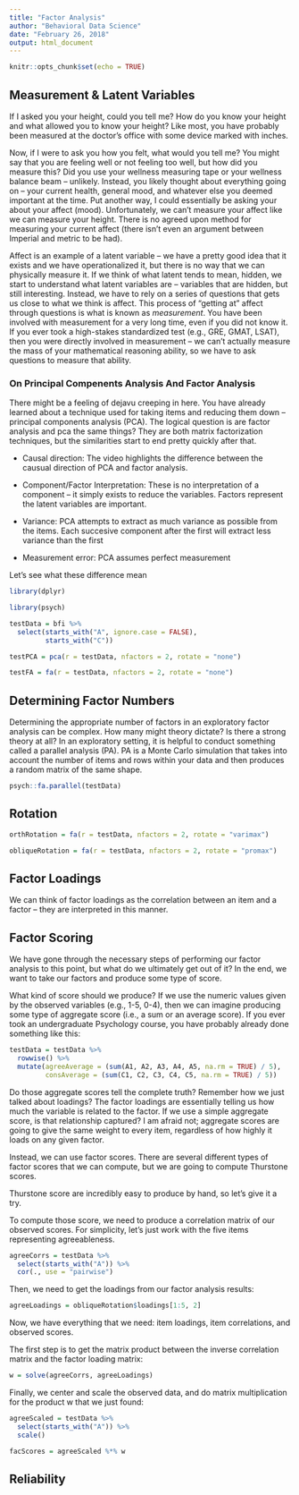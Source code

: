 ```yaml
---
title: "Factor Analysis"
author: "Behavioral Data Science"
date: "February 26, 2018"
output: html_document
---
```


```r
knitr::opts_chunk$set(echo = TRUE)
```

## Measurement & Latent Variables

If I asked you your height, could you tell me? How do you know your height and what allowed you to know your height? Like most, you have probably been measured at the doctor's office with some device marked with inches.

Now, if I were to ask you how you felt, what would you tell me? You might say that you are feeling well or not feeling too well, but how did you measure this? Did you use your wellness measuring tape or your wellness balance beam -- unlikely. Instead, you likely thought about everything going on -- your current health, general mood, and whatever else you deemed important at the time. Put another way, I could essentially be asking your about your affect (mood). Unfortunately, we can't measure your affect like we can measure your height. There is no agreed upon method for measuring your current affect (there isn't even an argument between Imperial and metric to be had).

Affect is an example of a latent variable -- we have a pretty good idea that it exists and we have operationalized it, but there is no way that we can physically measure it. If we think of what latent tends to mean, hidden, we start to understand what latent variables are -- variables that are hidden, but still interesting. Instead, we have to rely on a series of questions that gets us close to what we think is affect. This process of "getting at" affect through questions is what is known as *measurement*. You have been involved with measurement for a very long time, even if you did not know it. If you ever took a high-stakes standardized test (e.g., GRE, GMAT, LSAT), then you were directly involved in measurement -- we can't actually measure the mass of your mathematical reasoning ability, so we have to ask questions to measure that ability.


### On Principal Compenents Analysis And Factor Analysis

There might be a feeling of dejavu creeping in here. You have already learned about a technique used for taking items and reducing them down -- principal components analysis (PCA). The logical question is are factor analysis and pca the same things? They are both matrix factorization techniques, but the similarities start to end pretty quickly after that.

  - Causal direction: The video highlights the difference between the causual direction of PCA and factor analysis.
  
  - Component/Factor Interpretation: These is no interpretation of a component -- it simply exists to reduce the variables. Factors represent the latent variables are important.
  
  - Variance: PCA attempts to extract as much variance as possible from the items. Each succesive component after the first will extract less variance than the first
  
  - Measurement error: PCA assumes perfect measurement

Let's see what these difference mean

```r
library(dplyr)

library(psych)

testData = bfi %>% 
  select(starts_with("A", ignore.case = FALSE), 
         starts_with("C"))

testPCA = pca(r = testData, nfactors = 2, rotate = "none")

testFA = fa(r = testData, nfactors = 2, rotate = "none")

```


## Determining Factor Numbers

Determining the appropriate number of factors in an exploratory factor analysis can be complex. How many might theory dictate? Is there a strong theory at all? In an exploratory setting, it is helpful to conduct something called a parallel analysis (PA). PA is a Monte Carlo simulation that takes into account the number of items and rows within your data and then produces a random matrix of the same shape.

```r

psych::fa.parallel(testData)
```


## Rotation

```r
orthRotation = fa(r = testData, nfactors = 2, rotate = "varimax")

obliqueRotation = fa(r = testData, nfactors = 2, rotate = "promax")
```


## Factor Loadings

We can think of factor loadings as the correlation between an item and a factor -- they are interpreted in this manner.


## Factor Scoring

We have gone through the necessary steps of performing our factor analysis to this point, but what do we ultimately get out of it? In the end, we want to take our factors and produce some type of score.

What kind of score should we produce? If we use the numeric values given by the observed variables (e.g., 1-5, 0-4), then we can imagine producing some type of aggregate score (i.e., a sum or an average score). If you ever took an undergraduate Psychology course, you have probably already done something like this:

```r
testData = testData %>% 
  rowwise() %>% 
  mutate(agreeAverage = (sum(A1, A2, A3, A4, A5, na.rm = TRUE) / 5), 
         consAverage = (sum(C1, C2, C3, C4, C5, na.rm = TRUE) / 5))
```


Do those aggregate scores tell the complete truth? Remember how we just talked about loadings? The factor loadings are essentially telling us how much the variable is related to the factor. If we use a simple aggregate score, is that relationship captured? I am afraid not; aggregate scores are going to give the same weight to every item, regardless of how highly it loads on any given factor.

Instead, we can use factor scores. There are several different types of factor scores that we can compute, but we are going to compute Thurstone scores. 

Thurstone score are incredibly easy to produce by hand, so let's give it a try.

To compute those score, we need to produce a correlation matrix of our observed scores. For simplicity, let's just work with the five items representing agreeableness.

```r
agreeCorrs = testData %>% 
  select(starts_with("A")) %>% 
  cor(., use = "pairwise")
```


Then, we need to get the loadings from our factor analysis results:

```r
agreeLoadings = obliqueRotation$loadings[1:5, 2]
```

Now, we have everything that we need: item loadings, item correlations, and observed scores.

The first step is to get the matrix product between the inverse correlation matrix and the factor loading matrix:

```r
w = solve(agreeCorrs, agreeLoadings)
```


Finally, we center and scale the observed data, and do matrix multiplication for the product w that we just found:

```r
agreeScaled = testData %>% 
  select(starts_with("A")) %>% 
  scale()

facScores = agreeScaled %*% w
```


## Reliability
